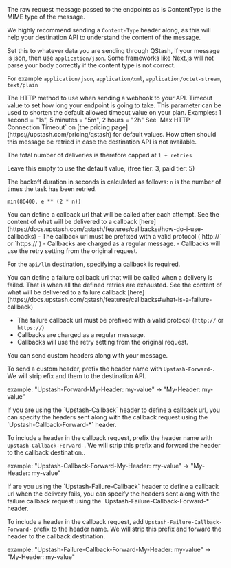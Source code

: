 <ParamField body="body" type="string">
  The raw request message passed to the endpoints as is
</ParamField>

<ParamField header="Content-Type" type="string" >
ContentType is the MIME type of the message.

We highly recommend sending a `Content-Type` header along, as this will help
your destination API to understand the content of the message.

Set this to whatever data you are sending through QStash, if your message is json, then use `application/json`.
Some frameworks like Next.js will not parse your body correctly if the content type is not correct.

For example `application/json`, `application/xml`, `application/octet-stream`,
`text/plain`
</ParamField>

<ParamField header="Upstash-Method" type="string" default="POST" >
	The HTTP method to use when sending a webhook to your API.
</ParamField>

<ParamField header="Upstash-Timeout" type="string" >
  Timeout value to set how long your endpoint is going to take. 
  This parameter can be used to shorten the default allowed timeout value on your plan. Examples: 1 second = "1s", 5 minutes = "5m", 2 hours = "2h"
  See `Max HTTP Connection Timeout` on [the pricing page](https://upstash.com/pricing/qstash) for default values.
</ParamField>

<ParamField header="Upstash-Retries" type="int" default={3} >
 How often should this message be retried in case the destination API is not available.

The total number of deliveries is therefore capped at `1 + retries`

Leave this empty to use the default value, (free tier: 3, paid tier: 5)

The backoff duration in seconds is calculated as follows: `n` is the number of
times the task has been retried.

`min(86400, e ** (2 * n))`
</ParamField>

<ParamField header="Upstash-Callback" type="string" >
You can define a callback url that will be called after each attempt. 
See the content of what will be delivered to a callback [here](https://docs.upstash.com/qstash/features/callbacks#how-do-i-use-callbacks) 
- The callback url must be prefixed with a valid protocol (`http://` or `https://`)
- Callbacks are charged as a regular message.
- Callbacks will use the retry setting from the original request.

For the `api/llm` destination, specifying a callback is required.
</ParamField>

<ParamField header="Upstash-Failure-Callback" type="string" >
You can define a failure callback url that will be called when a delivery is failed. 
That is when all the defined retries are exhausted.
See the content of what will be delivered to a failure callback [here](https://docs.upstash.com/qstash/features/callbacks#what-is-a-failure-callback) 

- The failure callback url must be prefixed with a valid protocol (`http://` or `https://`)
- Callbacks are charged as a regular message.
- Callbacks will use the retry setting from the original request.
</ParamField>

<ParamField header="Upstash-Forward-*" type="string" >
 You can send custom headers along with your message.

To send a custom header, prefix the header name with `Upstash-Forward-`. We will
strip efix and them to the destination API.

example: "Upstash-Forward-My-Header: my-value" -> "My-Header: my-value"
</ParamField>

<ParamField header="Upstash-Callback-Forward-*" type="string" >
 If you are using the `Upstash-Callback` header to define a callback url,
 you can specify the headers sent along with the callback request using
 the `Upstash-Callback-Forward-*` header.

To include a header in the callback request, prefix the header name with
`Upstash-Callback-Forward-`. We will strip this prefix and forward the header to the callback destination..

example: "Upstash-Callback-Forward-My-Header: my-value" -> "My-Header: my-value"
</ParamField>

<ParamField header="Upstash-Failure-Callback-Forward-*" type="string" >
 If are you using the `Upstash-Failure-Callback` header to define a callback url
 when the delivery fails, you can specify the headers sent along with the failure
 callback request using the `Upstash-Failure-Callback-Forward-*` header.

To include a header in the callback request, add `Upstash-Failure-Callback-Forward-` prefix to the header name.
We will strip this prefix and forward the header to the callback destination.

example: "Upstash-Failure-Callback-Forward-My-Header: my-value" -> "My-Header: my-value"
</ParamField>
